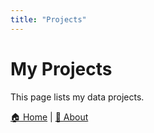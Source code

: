 ```yaml
---
title: "Projects"
---
```


# My Projects

This page lists my data projects.

[🏠 Home](/index/) | [👤 About](/about/)